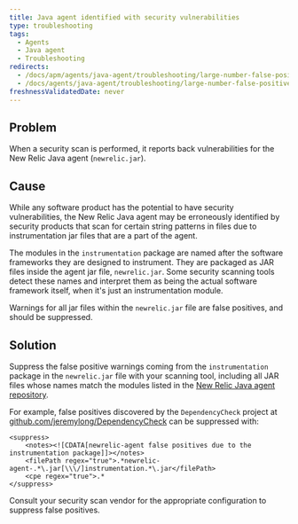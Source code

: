 ```yaml
---
title: Java agent identified with security vulnerabilities
type: troubleshooting
tags:
  - Agents
  - Java agent
  - Troubleshooting
redirects:
  - /docs/apm/agents/java-agent/troubleshooting/large-number-false-positive-security-vulnerabilities
  - /docs/agents/java-agent/troubleshooting/large-number-false-positive-security-vulnerabilities
freshnessValidatedDate: never
---
```


## Problem

When a security scan is performed, it reports back vulnerabilities for the New Relic Java agent (`newrelic.jar`).

## Cause

While any software product has the potential to have security vulnerabilities, the New Relic Java agent may be erroneously identified by security products that scan for certain string patterns in files due to instrumentation jar files that are a part of the agent.

The modules in the `instrumentation` package are named after the software frameworks they are designed to instrument. They are packaged as JAR files inside the agent jar file, `newrelic.jar`. Some security scanning tools detect these names and interpret them as being the actual software framework itself, when it's just an instrumentation module.

Warnings for all jar files within the `newrelic.jar` file are false positives, and should be suppressed.

## Solution

Suppress the false positive warnings coming from the `instrumentation` package in the `newrelic.jar` file with your scanning tool, including all JAR files whose names match the modules listed in the [New Relic Java agent repository](https://github.com/newrelic/newrelic-java-agent/tree/main/instrumentation).

For example, false positives discovered by the `DependencyCheck` project at [github.com/jeremylong/DependencyCheck](https://github.com/jeremylong/DependencyCheck) can be suppressed with:

```jar
<suppress>
    <notes><![CDATA[newrelic-agent false positives due to the instrumentation package]]></notes>
    <filePath regex="true">.*newrelic-agent-.*\.jar[\\\/]instrumentation.*\.jar</filePath>
    <cpe regex="true">.*
</suppress>
```

Consult your security scan vendor for the appropriate configuration to suppress false positives.
